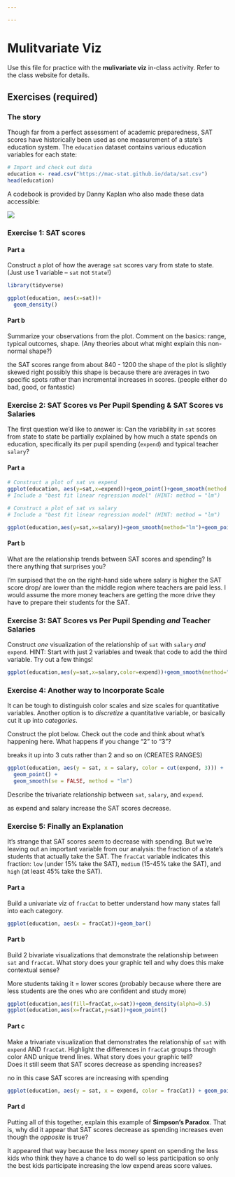 ```yaml
---

---
```

# Mulitvariate Viz {-} 

Use this file for practice with the **mulivariate viz** in-class activity.  Refer to the class website for details.

## Exercises (required)

### The story {-}

Though far from a perfect assessment of academic preparedness, SAT scores have historically been used as one measurement of a state's education system. The `education` dataset contains various education variables for each state:

```r
# Import and check out data
education <- read.csv("https://mac-stat.github.io/data/sat.csv")
head(education)
```

A codebook is provided by Danny Kaplan who also made these data accessible:

![](https://mac-stat.github.io/images/112/SATcodebook.png)


### Exercise 1: SAT scores {-}

#### Part a {-}

Construct a plot of how the average `sat` scores vary from state to state. (Just use 1 variable -- `sat` not `State`!)

```r
library(tidyverse)

ggplot(education, aes(x=sat))+
  geom_density()

```

#### Part b {-}

Summarize your observations from the plot. Comment on the basics: range, typical outcomes, shape. (Any theories about what might explain this non-normal shape?)

the SAT scores range from about 840 - 1200 the shape of the plot is slightly skewed right possibly this shape is because there are averages in two specific spots rather than incremental increases in scores. (people either do bad, good, or fantastic)

### Exercise 2: SAT Scores vs Per Pupil Spending & SAT Scores vs Salaries {-}

The first question we'd like to answer is: Can the variability in `sat` scores from state to state be partially explained by how much a state spends on education, specifically its per pupil spending (`expend`) and typical teacher `salary`?

#### Part a {-}

```r
# Construct a plot of sat vs expend
ggplot(education, aes(y=sat,x=expend))+geom_point()+geom_smooth(method = "lm")+ geom_point()
# Include a "best fit linear regression model" (HINT: method = "lm")

```

```r
# Construct a plot of sat vs salary
# Include a "best fit linear regression model" (HINT: method = "lm")

ggplot(education,aes(y=sat,x=salary))+geom_smooth(method="lm")+geom_point()

```

#### Part b {-}

What are the relationship trends between SAT scores and spending? Is there anything that surprises you?

I'm surpised that the on the right-hand side where salary is higher the SAT score drop/ are lower than the middle region where teachers are paid less. I would assume the more money teachers are getting the more drive they have to prepare their students for the SAT. 


### Exercise 3: SAT Scores vs Per Pupil Spending *and* Teacher Salaries {-}

Construct *one* visualization of the relationship of `sat` with `salary` *and* `expend`. HINT: Start with just 2 variables and tweak that code to add the third variable. Try out a few things!

```r
ggplot(education,aes(y=sat,x=salary,color=expend))+geom_smooth(method="lm")+geom_point()
```


### Exercise 4: Another way to Incorporate Scale {-}

It can be tough to distinguish color scales and size scales for quantitative variables. Another option is to *discretize* a quantitative variable, or basically cut it up into *categories*.

Construct the plot below. Check out the code and think about what's happening here. What happens if you change "2" to "3"?

breaks it up into 3 cuts rather than 2 and so on (CREATES RANGES)

```r
ggplot(education, aes(y = sat, x = salary, color = cut(expend, 3))) + 
  geom_point() + 
  geom_smooth(se = FALSE, method = "lm")
```

Describe the trivariate relationship between `sat`, `salary`, and `expend`.

as expend and salary increase the SAT scores decrease. 

### Exercise 5: Finally an Explanation {-}

It's strange that SAT scores *seem* to decrease with spending. But we're leaving out an important variable from our analysis: the fraction of a state's students that actually take the SAT. The `fracCat` variable indicates this fraction: `low` (under 15% take the SAT), `medium` (15-45% take the SAT), and `high` (at least 45% take the SAT).

#### Part a {-}

Build a univariate viz of `fracCat` to better understand how many states fall into each category.

```r
ggplot(education, aes(x = fracCat))+geom_bar()

```

#### Part b {-}

Build 2 bivariate visualizations that demonstrate the relationship between `sat` and `fracCat`. What story does your graphic tell and why does this make contextual sense?

More students taking it = lower scores (probably because where there are less students are the ones who are confident and study more)

```r
ggplot(education,aes(fill=fracCat,x=sat))+geom_density(alpha=0.5)
ggplot(education,aes(x=fracCat,y=sat))+geom_point()
```

#### Part c {-}

Make a trivariate visualization that demonstrates the relationship of `sat` with `expend` AND `fracCat`. Highlight the differences in `fracCat` groups through color AND unique trend lines. What story does your graphic tell?\
Does it still seem that SAT scores decrease as spending increases?
 
 no in this case SAT scores are increasing with spending 
 
 
```r
ggplot(education, aes(y = sat, x = expend, color = fracCat)) + geom_point() + geom_smooth(method = "lm")

```

#### Part d {-}

Putting all of this together, explain this example of **Simpson’s Paradox**. That is, why did it appear that SAT scores decrease as spending increases even though the *opposite* is true?

It appeared that way because the less money spent on spending the less kids who think they have a chance to do well so less participation so only the best kids participate increasing the low expend areas score values. 
